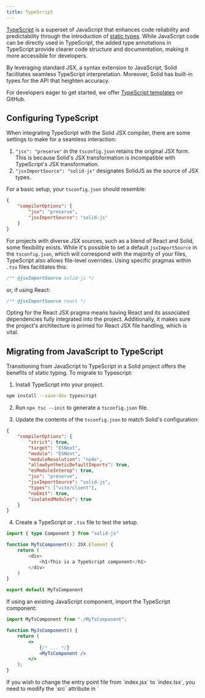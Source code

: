 ```yaml
---
title: TypeScript
---
```


[TypeScript](https://www.typescriptlang.org/) is a superset of JavaScript that enhances code reliability and predictability through the introduction of [static types](https://www.typescriptlang.org/docs/handbook/2/everyday-types.html).
While JavaScript code can be directly used in TypeScript, the added type annotations in TypeScript provide clearer code structure and documentation, making it more accessible for developers.

By leveraging standard JSX, a syntax extension to JavaScript, Solid facilitates seamless TypeScript interpretation.
Moreover, Solid has built-in types for the API that heighten accuracy.

For developers eager to get started, we offer [TypeScript templates](https://github.com/solidjs/templates/) on GitHub.

## Configuring TypeScript

When integrating TypeScript with the Solid JSX compiler, there are some settings to make for a seamless interaction:

1. `"jsx": "preserve"` in the `tsconfig.json` retains the original JSX form.
   This is because Solid's JSX transformation is incompatible with TypeScript's JSX transformation.
2. `"jsxImportSource": "solid-js"` designates SolidJS as the source of JSX types.

For a basic setup, your `tsconfig.json` should resemble:

```json
{
	"compilerOptions": {
		"jsx": "preserve",
		"jsxImportSource": "solid-js"
	}
}
```

For projects with diverse JSX sources, such as a blend of React and Solid, some flexibility exists.
While it's possible to set a default `jsxImportSource` in the `tsconfig.json`, which will correspond with the majority of your files, TypeScript also allows file-level overrides.
Using specific pragmas within `.tsx` files facilitates this:

```jsx
/** @jsxImportSource solid-js */
```

or, if using React:

```jsx
/** @jsxImportSource react */
```

Opting for the React JSX pragma means having React and its associated dependencies fully integrated into the project.
Additionally, it makes sure the project's architecture is primed for React JSX file handling, which is vital.

## Migrating from JavaScript to TypeScript

Transitioning from JavaScript to TypeScript in a Solid project offers the benefits of static typing. To migrate to Typescript:

1. Install TypeScript into your project.

```bash frame="none"
npm install --save-dev typescript
```

2. Run `npx tsc --init` to generate a `tsconfig.json` file.

3. Update the contents of the `tsconfig.json` to match Solid's configuration:

```json
{
	"compilerOptions": {
		"strict": true,
		"target": "ESNext",
		"module": "ESNext",
		"moduleResolution": "node",
		"allowSyntheticDefaultImports": true,
		"esModuleInterop": true,
		"jsx": "preserve",
		"jsxImportSource": "solid-js",
		"types": ["vite/client"],
		"noEmit": true,
		"isolatedModules": true
	}
}
```

4. Create a TypeScript or `.tsx` file to test the setup.

```typescript
import { type Component } from "solid-js"

function MyTsComponent(): JSX.Element {
	return (
		<div>
			<h1>This is a TypeScript component</h1>
		</div>
	)
}

export default MyTsComponent
```

If using an existing JavaScript component, import the TypeScript component:

```jsx
import MyTsComponent from "./MyTsComponent";

function MyJsComponent() {
	return (
		<>
			{/* ... */}
			<MyTsComponent />
		</>
	);
}
```

<Callout>
If you wish to change the entry point file from `index.jsx` to `index.tsx`, you need to modify the `src` attribute in `<script>` to look like the following:

```html
<!doctype html>
<html lang="en">
	<head>
		<!-- ... -->
	</head>
	<body>
		<noscript>You need to enable JavaScript to run this app.</noscript>
		<div id="root"></div>
		<script src="/src/index.tsx" type="module"></script>
	</body>
</html>
```

</Callout>

## API types

Solid is written in TypeScript, meaning everything is typed out of the box.

The Reference Tab in the sidebar provides the API Documentation that details the types of API calls.
In addition, there are several helpful definitions to make it easier for specifying explicit types.

### Signals

Using `createSignal<T>`, a signal's type can be defined as `T`.

```ts
const [count, setCount] = createSignal<number>();
```

Here, `createSignal` has the return type `Signal<number | undefined>`, which corresponds to the type passed into it, and `undefined` as it was uninitialized.
This resolves to a getter-setter [tuple](https://www.typescriptlang.org/docs/handbook/2/objects.html#tuple-types), both of which are generically typed:

```typescript
import type { Signal, Accessor, Setter } from "solid-js";
type Signal<T> = [get: Accessor<T>, set: Setter<T>];
```

In Solid, a signal's getter, like `count`, is essentially a function that returns a specific type.
In this case, the type is `Accessor<number | undefined>`, which translates to a function `() => number | undefined`.
Since the signal was not initialized, its initial state is `undefined`, therefore `undefined` is included in its type.

The corresponding setter, `setCount`, has a more complex type:

```ts
Setter<number | undefined>.
```

Essentially, this type means that the function can accept either a direct number or another function as its input.
If provided with a function, that function can take the signal's previous value as its parameter and return a new value.
Both the initial and resulting values can be a number or `undefined`. Importantly, calling `setCount` without any arguments will reset the signal's value to `undefined`.

When using the function form of the setter, the signal's current value will always be passed to the callback as the sole argument.
Additionally, the return type of the setter will align with the type of value passed into it, echoing the behavior expected from a typical assignment operation.

If a signal is intended to store functions, the setter won't directly accept new functions as values.
This is because it can not distinguish whether the function should be executed to yield the actual value or to store it as-is.
In these situations, using the callback form of the setter is recommended:

```ts
setSignal(() => value);
```

#### Default values

By providing default values when `createSignal` is called, the need for explicit type specification is avoided and the possibility of the `| undefined` type is eliminated.
This leverages type inference to determine the type automatically:

```typescript
const [count, setCount] = createSignal(0);
const [name, setName] = createSignal("");
```

In this example, TypeScript understands the types as `number` and `string`.
This means that `count` and `name` directly receive the types `Accessor<number>` and `Accessor<string>`, respectively, without the `| undefined` tag.

### Context

Just as signals use `createSignal<T>`, context uses `createContext<T>`, which is parameterized by the type `T` of the context's value:

```tsx
type Data = { count: number; name: string };
```

When invoking `useContext(dataContext)`, the type contained within the context is returned.
For example, if the context is `Context<Data | undefined>`, then with using `useContext` a result of type `Data | undefined` will return.
The `| undefined` signifies that the context may not be defined in the component's ancestor hierarchy.

`dataContext` will be understood as `Context<Data | undefined>` by Solid.
Calling `useContext(dataContext)` mirrors this type, returning `Data | undefined`.
The `| undefined` arises when the context's value will be used but cannot be determined.

Much like [default values](#default-values) in signals, `| undefined` can be avoided in the type by giving a default value that will be returned if no value is assigned by a context provider:

```typescript
const dataContext = createContext({ count: 0, name: "" });
```

By providing a default value, TypeScript determines that `dataContext` is `Context<{ count: number, name: string }>`.
This is equivalent to `Context<Data>` but without `| undefined`.

A common approach to this is forming a factory function to generate a context's value.
By using TypeScript's [`ReturnType`](https://www.typescriptlang.org/docs/handbook/2/everyday-types.html#return-type-annotations), you can use the return type of this function to type this context:

```tsx
export const makeCountNameContext = (initialCount = 0, initialName = "") => {
	const [count, setCount] = createSignal(initialCount);
	const [name, setName] = createSignal(initialName);
	return [
		{ count, name },
		{ setCount, setName },
	] as const;
};

type CountNameContextType = ReturnType<typeof makeCountNameContext>;
export const CountNameContext = createContext<CountNameContextType>();
```

`CountNameContextType` will correspond to the result of `makeCountNameContext`:

```tsx
[
	{ count: Accessor<number>, name: Accessor<string> },
	{ setCount: Setter<number>, setName: Setter<string> },
];
```

To retrieve the context, use `useCountNameContext`, which has a type signature of `() => CountNameContextType | undefined`.

In scenarios where `undefined` needs to be avoided as a possible type, assert that the context will always be present.
Additionally, throwing a readable error may be preferable to non-null asserting:

```tsx
export const useCountNameContext = () => {
	const countName = useContext(CountNameContext);
	if (!countName) {
		throw new Error(
			"useCountNameContext should be called inside its ContextProvider"
		);
	}
	return countName;
};
```

**Note:** While supplying a default value to `createContext` can make the context perpetually defined, this approach may not always be advisable.
Depending on the use case, it could lead to silent failures, which may be less preferable.

### Components

#### The basics

By default, components in Solid use the generic `Component<P>` type, where `P` represents the props' type that is an object.

```tsx
import type { Component } from "solid-js";

const MyComponent: Component<MyProps> = (props) => {
    ...
}
```

A `JSX.Element` denotes anything renderable by Solid, which could be a DOM node, array of JSX elements, or functions yielding `JSX.Element`.

Trying to pass unnecessary props or children will result in type errors:

```tsx
// in counter.tsx
const Counter: Component = () => {
	const [count, setCount] = createSignal(0);
	return (
		<button onClick={() => setCount((prev) => prev + 1)}>{count()}</button>
	);
};

// in app.tsx
<Counter />; // ✔️
<Counter initial={5} />; // ❌: No 'initial' prop defined
<Counter>hi</Counter>; // ❌: Children aren't expected
```

#### Components with props

For components that require the use of props, they can be typed using [generics](https://www.typescriptlang.org/docs/handbook/2/generics.html#handbook-content):

```tsx
const InitCounter: Component<{ initial: number }> = (props) => {
	const [count, setCount] = createSignal(props.initial);
	return (
		<button onClick={() => setCount((prev) => prev + 1)}>{count()}</button>
	);
};

<InitCounter initial={5} />;
```

#### Components with children

Often, components may need to accept child elements.
For this, Solid provides `ParentComponent`, which includes `children?` as an optional prop.
If defining a component with the `function` keyword, `ParentProps` can be used as a helper for the props:

```tsx
import { ParentComponent } from "solid-js";

const CustomCounter: ParentComponent = (props) => {
	const [count, setCount] = createSignal(0);
	return (
		<button onClick={() => setCount((prev) => prev + 1)}>
			{count()}
			{props.children}
		</button>
	);
};
```

In this example, `props` is inferred to be of the type `{children?: JSX.Element }`, streamlining the process of defining components that can accept children.

#### Special component types

Solid offers subtypes for components dealing uniquely with children:

- **VoidComponent:** When a component should not accept children.
- **FlowComponent:** Designed for components like [`<Show>`](/solid-js/reference/components/show) or [`<For>`](/solid-js/reference/components/for), typically requiring children and, occasionally, specific children types.

These types make sure that the children fit the required type, maintaining consistent component behaviour.

##### Components without the `Component` types

Using the `Component` types is a matter of preference over a strict requirement.
Any function that takes props and returns a JSX.Element qualifies as a valid component:

```tsx
// arrow function
const MyComponent = (props: MyProps): JSX.Element => { ... }

// function declaration
function MyComponent(props: MyProps): JSX.Element { ... }

// component which takes no props
function MyComponent(): JSX.Element { ... }
```

It is worth noting that the `Component` types **cannot be used to create generic components**.
Instead, the generics will have to be typed explicitly:

```tsx
// For arrow functions, the syntax <T> by itself is invalid in TSX because it could be confused with JSX.
const MyGenericComponent = <T extends unknown>(
	props: MyProps<T>
): JSX.Element => {
	/* ... */
};

// Using a function declaration for a generic component
function MyGenericComponent<T>(props: MyProps<T>): JSX.Element {
	/* ... */
}
```

<Callout>
	Each `Component` type has a corresponding `Props` type that defines the shape
	of its properties. These `Props` types also accept the same generic types as
	their associated `Component` types.
</Callout>

### Event handling

#### Basics

In Solid, the type for event handlers is specified as `JSX.EventHandler<TElement, TEvent>`.
Here, `TElement` refers to the type of the element the event is linked to.
`TEvent` will indicate the type of the event itself which can serve as an alternative to `(event: TEvent) => void` in the code.
This approach guarantees accurate typing for `currentTarget` and `target` within the event object while also eliminating the need for inline event handlers.

```typescript
import type { JSX } from "solid-js"

// Defining an event handler using the `EventHandler` type:
const onInput: JSX.EventHandler<HTMLInputElement, InputEvent> = (event) => {
	console.log("Input changed to", event.currentTarget.value)
}

// Then attach handler to an input element:
;<input onInput={onInput} />
```

#### Inline handlers

Defining an event handler inline within a JSX attribute automatically provides type inference and checking, eliminating the need for additional typing efforts:

```tsx
<input
	onInput={(event) => {
		console.log("Input changed to", event.currentTarget.value);
	}}
/>
```

#### `currentTarget` and `target`

In the context of event delegation, the difference between `currentTarget` and `target` is important:

- `currentTarget`: Represents the DOM element to which the event handler is attached.
- `target`: Any DOM element within the hierarchy of `currentTarget` that has initiated the event.

In the type signature `JSX.EventHandler<T, E>`, `currentTarget` will consistently have the type `T`.
However, the type of target could be more generic, potentially any DOM element.
For specific events like `Input` and `Focus` that are directly associated with input elements, the target will have the type `HTMLInputElement`.

### `ref` attribute

#### Basics

In an environment without TypeScript, using the `ref` attribute in Solid ensures that the corresponding DOM element is assigned to the variable after it is rendered:

```js
let divRef;
console.log(divRef); // Outputs: undefined
onMount(() => {
	console.log(divRef); // Outputs: <div> element
});
return <div ref={divRef} />;
```

In a TypeScript environment, particularly with strict `null` checks enabled, typing these variables can be a challenge.

A safe approach in TypeScript is to acknowledge that `divRef` may initially be `undefined` and to implement checks when accessing it:

```ts
let divRef: HTMLDivElement | undefined
// This would be flagged as an error during compilation
divRef.focus()
onMount(() => {
	if (!divRef) return
	divRef.focus()
})
return <div ref={divRef}>...</div>
```

Within the scope of the `onMount` function, which runs after rendering, you can use a non-`null` assertion (indicated by the exclamation mark `!`):

```typescript
onMount(() => {
	divRef!.focus();
});
```

Another approach is to bypass `null` during the assignment phase and then apply a definite assignment assertion within the `ref` attribute:

```typescript
let divRef: HTMLDivElement
// Compilation error as expected
divRef.focus()
onMount(() => {
	divRef.focus()
})
return <div ref={divRef!}>...</div>
```

In this case, using `divRef!` within the `ref` attribute signals to TypeScript that `divRef` will receive an assignment after this stage, which is more in line with how Solid works.

<Callout>
	While TypeScript does catch incorrect usage of refs that occur before their
	JSX block definition, it currently does not identify undefined variables
	within certain nested functions in Solid. Therefore, additional care is needed
	when using `ref`s in functions such as
	[`createMemo`](/solid-js/reference/basic-reactivity/create-memo),
	[`createRenderEffect`](/solid-js/reference/secondary-primitives/create-render-effect),
	and [`createComputed`](/solid-js/reference/secondary-primitives/create-computed).
</Callout>

Finally, a riskier approach involves using the definite assignment assertion right at the point of variable initialization.
While this method bypasses TypeScript's assignment checks for that particular variable, it offers a quick but less secure workaround that could lead to runtime errors.

```typescript
let divRef!: HTMLDivElement;

// Permitted by TypeScript but will throw an error at runtime:
// divRef.focus();

onMount(() => {
	divRef.focus();
});
```

## Control flow-based narrowing

Control flow-based narrowing involves refining the type of a value by using control flow statements.

Consider the following:

```tsx
const user: User | undefined = maybeUser();
return <div>{user && user.name}</div>;
```

In Solid, however, accessors cannot be narrowed in a similar way:

```tsx
const [user, setUser] = createSignal<User>();
return <div>{user() && user().name}</div>;
//                    ^ Object may be 'undefined'.

// Using `<Show>`:

return (
	<div>
		<Show when={user()}>
			{user().name /* Object is possibly 'undefined' */}
		</Show>
	</div>
);
```

In this case, using optional chaining serves as an good alternative:

```tsx
return <div>{user()?.name}</div>;

// Using `<Show>`:

return (
	<div>
		<Show when={user()}>{(nonNullishUser) => nonNullishUser().name}</Show>
	</div>
);
```

This approach is similar using the keyed option, but offers an accessor to prevent the recreation of children each time the `when` value changes.

```tsx
return (
	<div>
		<Show keyed when={user()}>
			{(nonNullishUser) => nonNullishUser.name}
		</Show>
	</div>
);
```

Note that optional chaining may not always be possible.
For instance, when a `UserPanel` component exclusively requires a `User` object:

```tsx
return <UserPanel user={user()} />;
//                        ^ Type 'undefined' is not assignable to type 'User'.
```

If possible, consider refactoring `UserPanel` to accept `undefined`.
This minimizes the changes required when `user` goes from `undefined` to `User`.

Otherwise, using Show's callback form works:

```tsx
return (
	<Show when={user()}>
		{(nonNullishUser) => <UserPanel user={nonNullishUser()} />}
	</Show>
);
```

Casting can also be a solution so long as the assumption is valid:

```tsx
return <div>{user() && (user() as User).name}</div>;
```

It's worth noting that runtime type errors may arise from doing this.
This may happen when passing a type-cast value to a component, which discards information that may be nullish followed by accessing it asynchronously, such as in an event handler or timeout, or in `onCleanup`.

`<Show>` only excludes `null`, `undefined`, and `false` from `when` when using the callback form.
If the types in a union need to be differentiated, a memo or computed signal can work as an alternative solution:

```tsx
type User = Admin | OtherUser;
const admin = createMemo(() => {
	const u = user();
	return u && u.type === "admin" ? u : undefined;
});
return <Show when={admin()}>{(a) => <AdminPanel user={a()} />}</Show>;
```

The following alternative also works when using `Show`:

```tsx
<Show
	when={(() => {
		const u = user();
		return u && u.type === "admin" ? u : undefined;
	})()}
>
	{(admin) => <AdminPanel user={admin()} />}
</Show>
```

## Advanced JSX attributes and directives

### Custom event handlers

To handle custom events in Solid, you can use the attributes `on:___` and `oncapture:___`.
Typing these events requires an extension of Solid's JSX namespace.

```tsx
class NameEvent extends CustomEvent {
	type: "Name";
	detail: { name: string };

	constructor(name: string) {
		super("Name", { detail: { name } });
	}
}

declare module "solid-js" {
	namespace JSX {
		interface CustomEvents {
			Name: NameEvent; // Matches `on:Name`
		}
		interface CustomCaptureEvents {
			Name: NameEvent; // Matches `oncapture:Name`
		}
	}
}

// Usage
<div on:Name={(event) => console.log("name is", event.detail.name)} />;
```

<Callout>
**Note**:
By default, using native events like `mousemove` with the `on` prefix — for example, `<div on:mousemove={e => {}} />` —  will trigger a TypeScript error.
This occurs because these native events are not part of Solid's custom event type definitions.
To solve this, `CustomEvents` and `CustomCaptureEvents` interfaces can be extended to include events from the `HTMLElementEventMap`:

To include all native events:

```ts
declare module "solid-js" {
	namespace JSX {
		interface CustomEvents extends HTMLElementEventMap {}
		interface CustomCaptureEvents extends HTMLElementEventMap {}
	}
}
```

To include specific native events, you can choose certain events (e.g. `mousemove` and `pointermove`):

```ts
declare module "solid-js" {
	namespace JSX {
		interface CustomEvents
			extends Pick<HTMLElementEventMap, "mousemove" | "pointermove"> {}
	}
}
```

</Callout>

#### Forcing properties and custom attributes

In Solid, the `prop:___` directive allows explicit property setting, which is useful for retaining the original data types like objects or arrays.
`attr:___` directive allows custom attributes, on the other hand, and it is effective for handling string-based HTML attributes.

```ts
declare module "solid-js" {
  namespace JSX {
    interface ExplicitProperties {
      count: number;
      name: string;
    }
    interface ExplicitAttributes {
      count: number;
      name: string;
    }
  }
}

// Usage
<Input prop:name={name()} prop:count={count()}/>
<my-web-component attr:name={name()} attr:count={count()}/>
```

#### Custom directives

In Solid, custom directives can be applied using the `use:___` attribute, which usually accepts a target element and a JSX attribute value.
The traditional `Directives` interface types these values directly (i.e. the type of `value` in `<div use:foo={value} />`).
However, the newer `DirectiveFunctions` interface takes a function type and derives the valid types for elements and values from it.

There are additional considerations:

- The directive function always receives a single accessor.
  For multiple arguments, the syntax `<div use:foo={[a, b]} />` is an option, and an accessor to a tuple should be accepted.
- The same principle holds for boolean directives, as seen in `<div use:foo />`, and for directives with static values, like `<div use:foo={false} />`.
- `DirectiveFunctions` can accept functions that do not strictly meet the type requirements; such cases will be ignored.

```tsx
function model(
	element: Element, // directives can be used on any HTML and SVG element
	value: Accessor<Signal<string>> // second param will always be an accessor in case value being reactive
) {
	const [field, setField] = value();
	createRenderEffect(() => (element.value = field()));
	element.addEventListener("input", (e) => {
		const value = (e.target as HTMLInputElement).value;
		setField(value);
	});
}

declare module "solid-js" {
	namespace JSX {
		interface Directives {
			model: Signal<string>; // Corresponds to `use:model`
		}
	}
}

// Usage
let [name, setName] = createSignal("");
<input type="text" use:model={[name, setName]} />;
```

In using `DirectiveFunctions`, there's the ability to check both arguments (if present) by detailing the entire function type:

```tsx
function model(element: HTMLInputElement, value: Accessor<Signal<string>>) {
	const [field, setField] = value();
	createRenderEffect(() => (element.value = field()));
	element.addEventListener("input", (e) => setField(e.target.value));
}

function log(element: Element) {
	console.log(element);
}

let num = 0;
function count() {
	num++;
}

function foo(comp: Element, args: Accessor<string[]>) {
	// function body
}

declare module "solid-js" {
	namespace JSX {
		interface DirectiveFunctions {
			model: typeof model;
			log: typeof log;
			count: typeof count;
			foo: typeof foo;
		}
	}
}
```

While the `Directives` interface can limit the value type passed via JSX attribute to the directive, the `DirectiveFunctions` interface ensures that both element and value align with the expected types, as shown below:

```tsx
{/* This is correct */}
<input use:model={createSignal('')} />

{/* These will result in a type error */}
<input use:model />
<input use:model={7} />
<div use:model={createSignal('')} />
```

##### Addressing import issues with directives

If directives are imported from a separate file or module, TypeScript might mistakenly remove the import thinking it is a type.

To prevent this:

- Configure `onlyRemoveTypeImports: true` in `babel-preset-typescript`.
- When using `vite-plugin-solid`, set `solidPlugin({ typescript: { onlyRemoveTypeImports: true } })` in `vite.config.ts`.

Careful management of export type and import type is required.
Including a statement in the importing module ensures TypeScript keeps the directive's import.
[Tree-shaking](https://developer.mozilla.org/en-US/docs/Glossary/Tree_shaking) tools usually omit this code from the final bundle.

```tsx
import { directive } from "./directives.js"

directive // prevents TypeScript's tree-shaking

<div use:directive />
```
